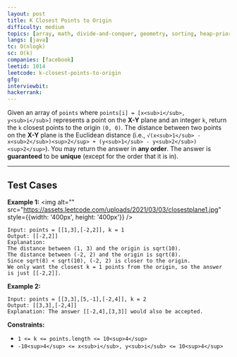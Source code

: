 ```yaml
---
layout: post
title: K Closest Points to Origin
difficulty: medium
topics: [array, math, divide-and-conquer, geometry, sorting, heap-priority-queue, quickselect]
langs: [java]
tc: O(nlogk)
sc: O(k)
companies: [facebook]
leetid: 1014
leetcode: k-closest-points-to-origin
gfg: 
interviewbit: 
hackerrank: 
---
```

Given an array of `points` where `points[i] = [x<sub>i</sub>, y<sub>i</sub>]` represents a point on the **X-Y** plane and an integer `k`, return the `k` closest points to the origin `(0, 0)`.
The distance between two points on the **X-Y** plane is the Euclidean distance (i.e., `√(x<sub>1</sub> - x<sub>2</sub>)<sup>2</sup> + (y<sub>1</sub> - y<sub>2</sub>)<sup>2</sup>`).
You may return the answer in **any order**. The answer is **guaranteed** to be **unique** (except for the order that it is in).
 
---
## Test Cases
**Example 1:**
<img alt="" src="https://assets.leetcode.com/uploads/2021/03/03/closestplane1.jpg" style={{width: '400px', height: '400px'}} />
```
Input: points = [[1,3],[-2,2]], k = 1
Output: [[-2,2]]
Explanation:
The distance between (1, 3) and the origin is sqrt(10).
The distance between (-2, 2) and the origin is sqrt(8).
Since sqrt(8) < sqrt(10), (-2, 2) is closer to the origin.
We only want the closest k = 1 points from the origin, so the answer is just [[-2,2]].
```

**Example 2:**
```
Input: points = [[3,3],[5,-1],[-2,4]], k = 2
Output: [[3,3],[-2,4]]
Explanation: The answer [[-2,4],[3,3]] would also be accepted.
```
 
**Constraints:**
	
* `1 <= k <= points.length <= 10<sup>4</sup>`
* `-10<sup>4</sup> <= x<sub>i</sub>, y<sub>i</sub> <= 10<sup>4</sup>`
